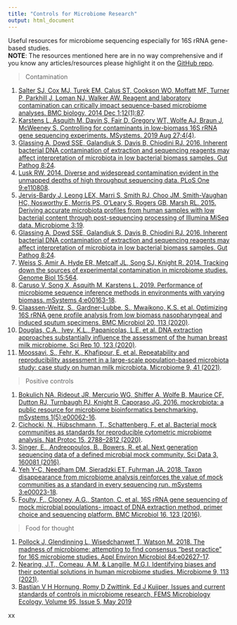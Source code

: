```yaml
---
title: "Controls for Microbiome Research"
output: html_document
---
```




Useful resources for microbiome sequencing especially for 16S rRNA gene-based studies.   
**NOTE**: The resources mentioned here are in no way comprehensive and if you know any articles/resources please highlight it on the [GitHub repo](https://github.com/microsud/Tools-Microbiome-Analysis/issues).   


>  Contamination    

1. [Salter SJ, Cox MJ, Turek EM, Calus ST, Cookson WO, Moffatt MF, Turner P, Parkhill J, Loman NJ, Walker AW. Reagent and laboratory contamination can critically impact sequence-based microbiome analyses. BMC biology. 2014 Dec 1;12(1):87](https://bmcbiol.biomedcentral.com/articles/10.1186/s12915-014-0087-z).    
2. [Karstens L, Asquith M, Davin S, Fair D, Gregory WT, Wolfe AJ, Braun J, McWeeney S. Controlling for contaminants in low-biomass 16S rRNA gene sequencing experiments. MSystems. 2019 Aug 27;4(4)](https://msystems.asm.org/content/4/4/e00290-19).   
3. [Glassing A, Dowd SSE, Galandiuk S, Davis B, Chiodini RJ. 2016. Inherent bacterial DNA contamination of extraction and sequencing reagents may affect interpretation of microbiota in low bacterial biomass samples. Gut Pathog 8:24](doi:10.1186/s13099-016-0103-7).  
4. [Lusk RW. 2014. Diverse and widespread contamination evident in the unmapped depths of high throughput sequencing data. PLoS One 9:e110808](doi:10.1371/journal.pone.0110808).    
5. [Jervis-Bardy J, Leong LEX, Marri S, Smith RJ, Choo JM, Smith-Vaughan HC, Nosworthy E, Morris PS, O’Leary S, Rogers GB, Marsh RL. 2015. Deriving accurate microbiota profiles from human samples with low bacterial content through post-sequencing processing of Illumina MiSeq data. Microbiome 3:19](doi:10.1186/s40168-015-0083-8).   
6. [Glassing A, Dowd SSE, Galandiuk S, Davis B, Chiodini RJ. 2016. Inherent bacterial DNA contamination of extraction and sequencing reagents may affect interpretation of microbiota in low bacterial biomass samples. Gut Pathog 8:24](doi:10.1186/s13099-016-0103-7).  
7. [Weiss S, Amir A, Hyde ER, Metcalf JL, Song SJ, Knight R. 2014. Tracking down the sources of experimental contamination in microbiome studies. Genome Biol 15:564](doi:10.1186/s13059-014-0564-2).   
8. [Caruso V, Song X, Asquith M, Karstens L. 2019. Performance of microbiome sequence inference methods in environments with varying biomass. mSystems 4:e00163-18](doi:10.1128/mSystems.00163-18).   
9. [Claassen-Weitz, S., Gardner-Lubbe, S., Mwaikono, K.S. et al. Optimizing 16S rRNA gene profile analysis from low biomass nasopharyngeal and induced sputum specimens. BMC Microbiol 20, 113 (2020)](https://doi.org/10.1186/s12866-020-01795-7).  
10. [Douglas, C.A., Ivey, K.L., Papanicolas, L.E. et al. DNA extraction approaches substantially influence the assessment of the human breast milk microbiome. Sci Rep 10, 123 (2020)](https://doi.org/10.1038/s41598-019-55568-y).  
11. [Moossavi, S., Fehr, K., Khafipour, E. et al. Repeatability and reproducibility assessment in a large-scale population-based microbiota study: case study on human milk microbiota. Microbiome 9, 41 (2021)](https://doi.org/10.1186/s40168-020-00998-4).    

>  Positive controls   

1. [Bokulich NA, Rideout JR, Mercurio WG, Shiffer A, Wolfe B, Maurice CF, Dutton RJ, Turnbaugh PJ, Knight R, Caporaso JG. 2016. mockrobiota: a public resource for microbiome bioinformatics benchmarking. mSystems 1(5):e00062-16](doi:10.1128/mSystems.00062-16).  
2. [Cichocki, N., Hübschmann, T., Schattenberg, F. et al. Bacterial mock communities as standards for reproducible cytometric microbiome analysis. Nat Protoc 15, 2788–2812 (2020)](https://doi.org/10.1038/s41596-020-0362-0).   
3. [Singer, E., Andreopoulos, B., Bowers, R. et al. Next generation sequencing data of a defined microbial mock community. Sci Data 3, 160081 (2016)](https://doi.org/10.1038/sdata.2016.81).   
4. [Yeh Y-C, Needham DM, Sieradzki ET, Fuhrman JA. 2018. Taxon disappearance from microbiome analysis reinforces the value of mock communities as a standard in every sequencing run. mSystems 3:e00023-18](https://doi.org/10.1128/mSystems.00023-18).    
5. [Fouhy, F., Clooney, A.G., Stanton, C. et al. 16S rRNA gene sequencing of mock microbial populations- impact of DNA extraction method, primer choice and sequencing platform. BMC Microbiol 16, 123 (2016)](https://doi.org/10.1186/s12866-016-0738-z).   

> Food for thought  

1. [Pollock J, Glendinning L, Wisedchanwet T, Watson M. 2018. The madness of microbiome: attempting to find consensus “best practice” for 16S microbiome studies. Appl Environ Microbiol 84:e02627-17](https://doi.org/10.1128/AEM.02627-17).  
2. [Nearing, J.T., Comeau, A.M. & Langille, M.G.I. Identifying biases and their potential solutions in human microbiome studies. Microbiome 9, 113 (2021)](https://doi.org/10.1186/s40168-021-01059-0).   
3. [Bastian V H Hornung, Romy D Zwittink, Ed J Kuijper, Issues and current standards of controls in microbiome research, FEMS Microbiology Ecology, Volume 95, Issue 5, May 2019](https://doi.org/10.1093/femsec/fiz045)   


xx








